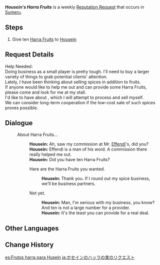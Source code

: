 {{Quest Infobox
|id            = 73656
|image         = Housein Icon.png
|type          = World
|group         = Request
|startLocation = [[Sumeru City]], [[Sumeru]]
|region        = Sumeru
|area          = Avidya Forest
|subarea       = Sumeru City
|characters    = Traveler;Housein
|rewards       = Mora*20,000
|rep           = Sumeru
}}
'''''Housein's Harra Fruits''''' is a weekly [[Reputation Request]] that occurs in [[Sumeru]].

==Steps==
# Give ten [[Harra Fruit]]s to [[Housein]]

==Request Details==
Help Needed:<br>
Doing business as a small player is pretty tough. I'll need to buy a larger variety of things to grab potential clients' attention.<br>
Lately, I have been thinking about selling spices in addition to fruits.<br>
If anyone would like to help me out and can provide some Harra Fruits, please come and look for me at my stall.<br>
I'd like to have about {{Color|buzz|10 Harra Fruits}}, which I will attempt to process and sell myself.<br>
We can consider long-term cooperation if the low-cost sale of such spices proves possible.

==Dialogue==
{{Quest Description|Housein from Sumeru City needs ten Harra Fruits.}}
{{Dialogue Start}}
:{{DIcon|Quest}} About Harra Fruits...
::'''Housein:''' Ah, saw my commission at Mr. [[Effendi]]'s, did you?
::'''Housein:''' Effendi is a man of his word. A commission there really helped me out.
::'''Housein:''' Did you have ten Harra Fruits?
::{{DIcon|Quest}} Here are the Harra Fruits you wanted.
:::'''Housein:''' Thank you. If I round out my spice business, we'll be business partners.
::{{DIcon}} Not yet.
:::'''Housein:''' Man, I'm serious with my business, you know? And ten is not a large number for a provider.
:::'''Housein:''' It's the least you can provide for a real deal.
{{Dialogue End}}

==Other Languages==
{{Other Languages
|en      = Housein's Harra Fruits
|zhs     = 侯赛因的香辛果需求
|zhs_rm  = Hóusàiyīn de Xiāngxīn-guǒ Xūqiú
|zht     = 侯賽因的香辛果需求
|zht_rm  = Hóusàiyīn de Xiāngxīn-guǒ Xūqiú
|zh_tl   = 
|ja      = ホセインのハッラの実のリクエスト
|ja_rm   = Hosein no Harra no Mi no Rikuesuto
|ja_tl   = Housein's Harra Fruits Request
|ko      = 후세인의 향신과 의뢰
|ko_rm   = Husein-ui Hyangsin'gwa Uiroe
|ko_tl   = Housein's Spice Fruits Request
|es      = Frutos harra para Huseín
|es_tl   = Harra Fruits for Housein
|fr      = Des fruits harras pour Housein
|fr_tl   = Some Harra Fruits for Housein
|ru      = Фрукты харра для Хусеина
|ru_tl   = Harra Fruits for Housein
|th      = การสรรหา Harra Fruit ของ Housein
|th_rm   = 
|th_tl   = 
|vi      = Yêu Cầu Về Quả Harra Của Housein
|vi_tl   = 
|de      = Houseins Bitte um Harra-Früchte
|de_tl   = Housein's Request for Harra Fruits
|id      = Permintaan Harra Fruit dari Housein
|id_tl   = Harra Fruit Request from Housein
|pt      = Frutas Harra para Housein
|pt_tl   = 
|tr      = Housein'in Harra Meyveleri
|tr_tl   = 
|it      = Frutti di Harra per Housein
|it_tl   = 
}}

==Change History==
{{Change History|3.0}}

[[es:Frutos harra para Huseín]]
[[ja:ホセインのハッラの実のリクエスト]]